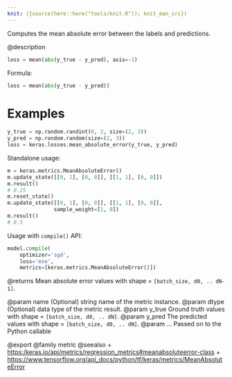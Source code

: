 ```yaml
---
knit: ({source(here::here("tools/knit.R")); knit_man_src})
---
```

Computes the mean absolute error between the labels and predictions.

@description
```python
loss = mean(abs(y_true - y_pred), axis=-1)
```
Formula:

```python
loss = mean(abs(y_true - y_pred))
```

# Examples
```python
y_true = np.random.randint(0, 2, size=(2, 3))
y_pred = np.random.random(size=(2, 3))
loss = keras.losses.mean_absolute_error(y_true, y_pred)
```
Standalone usage:

```python
m = keras.metrics.MeanAbsoluteError()
m.update_state([[0, 1], [0, 0]], [[1, 1], [0, 0]])
m.result()
# 0.25
m.reset_state()
m.update_state([[0, 1], [0, 0]], [[1, 1], [0, 0]],
               sample_weight=[1, 0])
m.result()
# 0.5
```

Usage with `compile()` API:

```python
model.compile(
    optimizer='sgd',
    loss='mse',
    metrics=[keras.metrics.MeanAbsoluteError()])
```

@returns
Mean absolute error values with shape = `[batch_size, d0, .. dN-1]`.

@param name (Optional) string name of the metric instance.
@param dtype (Optional) data type of the metric result.
@param y_true Ground truth values with shape = `[batch_size, d0, .. dN]`.
@param y_pred The predicted values with shape = `[batch_size, d0, .. dN]`.
@param ... Passed on to the Python callable

@export
@family metric
@seealso
+ <https:/keras.io/api/metrics/regression_metrics#meanabsoluteerror-class>
+ <https://www.tensorflow.org/api_docs/python/tf/keras/metrics/MeanAbsoluteError>
